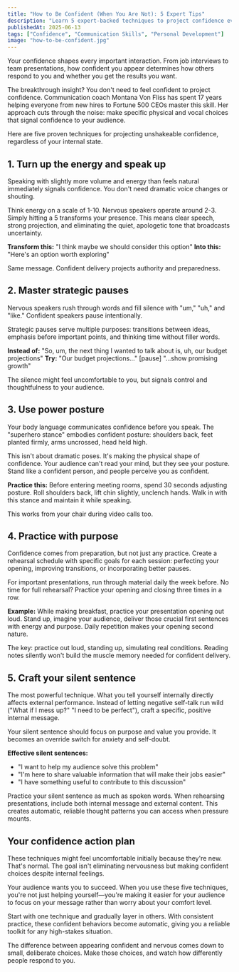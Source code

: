 ```yaml
---
title: "How to Be Confident (When You Are Not): 5 Expert Tips"
description: "Learn 5 expert-backed techniques to project confidence even when you don't feel it. Master body language, vocal presence, and mindset strategies that make you appear confident in any situation."
publishedAt: 2025-06-13
tags: ["Confidence", "Communication Skills", "Personal Development"]
image: "how-to-be-confident.jpg"
---
```



<BlogPageLayout frontmatter={frontmatter}>

Your confidence shapes every important interaction. From job interviews to team presentations, how confident you appear determines how others respond to you and whether you get the results you want.

The breakthrough insight? You don't need to feel confident to project confidence. Communication coach Montana Von Fliss has spent 17 years helping everyone from new hires to Fortune 500 CEOs master this skill. Her approach cuts through the noise: make specific physical and vocal choices that signal confidence to your audience.

Here are five proven techniques for projecting unshakeable confidence, regardless of your internal state.

## 1. Turn up the energy and speak up

Speaking with slightly more volume and energy than feels natural immediately signals confidence. You don't need dramatic voice changes or shouting.

Think energy on a scale of 1-10. Nervous speakers operate around 2-3. Simply hitting a 5 transforms your presence. This means clear speech, strong projection, and eliminating the quiet, apologetic tone that broadcasts uncertainty.

**Transform this:** "I think maybe we should consider this option" **Into this:** "Here's an option worth exploring"

Same message. Confident delivery projects authority and preparedness.

## 2. Master strategic pauses

Nervous speakers rush through words and fill silence with "um," "uh," and "like." Confident speakers pause intentionally.

Strategic pauses serve multiple purposes: transitions between ideas, emphasis before important points, and thinking time without filler words.

**Instead of:** "So, um, the next thing I wanted to talk about is, uh, our budget projections" **Try:** "Our budget projections..." [pause] "...show promising growth"

The silence might feel uncomfortable to you, but signals control and thoughtfulness to your audience.

## 3. Use power posture

Your body language communicates confidence before you speak. The "superhero stance" embodies confident posture: shoulders back, feet planted firmly, arms uncrossed, head held high.

This isn't about dramatic poses. It's making the physical shape of confidence. Your audience can't read your mind, but they see your posture. Stand like a confident person, and people perceive you as confident.

**Practice this:** Before entering meeting rooms, spend 30 seconds adjusting posture. Roll shoulders back, lift chin slightly, unclench hands. Walk in with this stance and maintain it while speaking.

This works from your chair during video calls too.

## 4. Practice with purpose

Confidence comes from preparation, but not just any practice. Create a rehearsal schedule with specific goals for each session: perfecting your opening, improving transitions, or incorporating better pauses.

For important presentations, run through material daily the week before. No time for full rehearsal? Practice your opening and closing three times in a row.

**Example:** While making breakfast, practice your presentation opening out loud. Stand up, imagine your audience, deliver those crucial first sentences with energy and purpose. Daily repetition makes your opening second nature.

The key: practice out loud, standing up, simulating real conditions. Reading notes silently won't build the muscle memory needed for confident delivery.

## 5. Craft your silent sentence

The most powerful technique. What you tell yourself internally directly affects external performance. Instead of letting negative self-talk run wild ("What if I mess up?" "I need to be perfect"), craft a specific, positive internal message.

Your silent sentence should focus on purpose and value you provide. It becomes an override switch for anxiety and self-doubt.

**Effective silent sentences:**

- "I want to help my audience solve this problem"
- "I'm here to share valuable information that will make their jobs easier"
- "I have something useful to contribute to this discussion"

Practice your silent sentence as much as spoken words. When rehearsing presentations, include both internal message and external content. This creates automatic, reliable thought patterns you can access when pressure mounts.

## Your confidence action plan

These techniques might feel uncomfortable initially because they're new. That's normal. The goal isn't eliminating nervousness but making confident choices despite internal feelings.

Your audience wants you to succeed. When you use these five techniques, you're not just helping yourself—you're making it easier for your audience to focus on your message rather than worry about your comfort level.

Start with one technique and gradually layer in others. With consistent practice, these confident behaviors become automatic, giving you a reliable toolkit for any high-stakes situation.

The difference between appearing confident and nervous comes down to small, deliberate choices. Make those choices, and watch how differently people respond to you.

<PodcastSummariesAd />

</BlogPageLayout>
